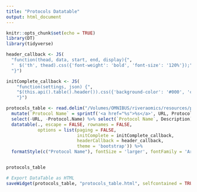```yaml
---
title: "Protocols Datatable"
output: html_document
---
```


```r
knitr::opts_chunk$set(echo = TRUE)
library(DT)
library(tidyverse)
```

```r
header_callback <- JS(
  "function(thead, data, start, end, display){",
  "  $('th', thead).css({'font-weight': 'bold', 'font-size': '120%'});",
  "}")

initComplete_callback <- JS(
    "function(settings, json) {",
    "$(this.api().table().header()).css({'background-color': '#000', 'color': '#fff'});",
    "}")

protocols_table <- read.delim("/Volumes/OMNIBUS/riveraomics/resources/protocols/protocols_table.tsv") %>%
  mutate(`Protocol Name` = sprintf('<a href="%s">%s</a>', URL, Protocol.Name)) %>%
  select(-URL, -Protocol.Name) %>% select(`Protocol Name`, Description) %>%
  datatable(., escape = FALSE, rownames = FALSE, 
            options = list(paging = FALSE,
                           initComplete = initComplete_callback,
                           headerCallback = header_callback, 
                           theme = 'bootstrap')) %>%
  formatStyle(c("Protocol Name"), fontSize = 'larger', fontFamily = 'Arial')


protocols_table
```
```r
# Export DataTable as HTML
saveWidget(protocols_table, "protocols_table.html", selfcontained = TRUE)
```

